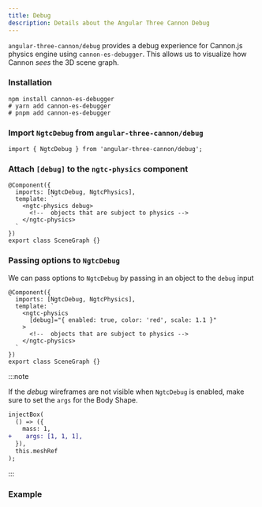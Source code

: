 ```yaml
---
title: Debug
description: Details about the Angular Three Cannon Debug
---
```



`angular-three-cannon/debug` provides a debug experience for Cannon.js physics engine using `cannon-es-debugger`. This
allows us to visualize how Cannon _sees_ the 3D scene graph.

### Installation

```shell
npm install cannon-es-debugger
# yarn add cannon-es-debugger
# pnpm add cannon-es-debugger
```

### Import `NgtcDebug` from `angular-three-cannon/debug`

```angular-ts
import { NgtcDebug } from 'angular-three-cannon/debug';
```

### Attach `[debug]` to the `ngtc-physics` component

```angular-ts
@Component({
  imports: [NgtcDebug, NgtcPhysics],
  template: `
    <ngtc-physics debug>
      <!--  objects that are subject to physics -->
    </ngtc-physics>
  `
})
export class SceneGraph {}
```

### Passing options to `NgtcDebug`

We can pass options to `NgtcDebug` by passing in an object to the `debug` input

```angular-ts
@Component({
  imports: [NgtcDebug, NgtcPhysics],
  template: `
    <ngtc-physics
      [debug]="{ enabled: true, color: 'red', scale: 1.1 }"
    >
      <!--  objects that are subject to physics -->
    </ngtc-physics>
  `
})
export class SceneGraph {}
```

:::note

If the _debug_ wireframes are not visible when `NgtcDebug` is enabled, make sure to set the `args` for the Body Shape.

```diff lang="angular-ts"
injectBox(
  () => ({
    mass: 1,
+    args: [1, 1, 1],
  }),
  this.meshRef
);
```

:::

### Example

<Tabs>
 <TabItem label="Preview">
  <div class="h-96 w-full border border-dashed border-accent-500 rounded">
   <CannonSampleDebug client:only />
  </div>
 </TabItem>
 <TabItem label="Code">
  <Code code={content} lang="angular-ts" />
 </TabItem>
</Tabs>
